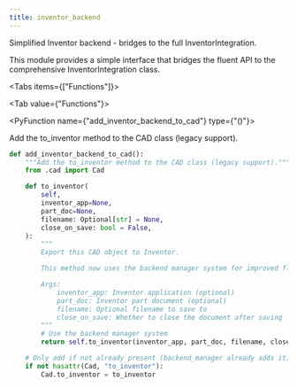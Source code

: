 ```yaml
---
title: inventor_backend
---
```


Simplified Inventor backend - bridges to the full InventorIntegration.

This module provides a simple interface that bridges the fluent API
to the comprehensive InventorIntegration class.

<Tabs items={["Functions"]}>

<Tab value={"Functions"}>

<PyFunction name={"add_inventor_backend_to_cad"} type={"()"}>

Add the to_inventor method to the CAD class (legacy support).

<PySourceCode >

```python
def add_inventor_backend_to_cad():
    """Add the to_inventor method to the CAD class (legacy support)."""
    from .cad import Cad

    def to_inventor(
        self,
        inventor_app=None,
        part_doc=None,
        filename: Optional[str] = None,
        close_on_save: bool = False,
    ):
        """
        Export this CAD object to Inventor.

        This method now uses the backend manager system for improved flexibility.

        Args:
            inventor_app: Inventor application (optional)
            part_doc: Inventor part document (optional)
            filename: Optional filename to save to
            close_on_save: Whether to close the document after saving
        """
        # Use the backend manager system
        return self.to_inventor(inventor_app, part_doc, filename, close_on_save)

    # Only add if not already present (backend_manager already adds it)
    if not hasattr(Cad, "to_inventor"):
        Cad.to_inventor = to_inventor
```

</PySourceCode>

<PyFunctionReturn type={null} />

</PyFunction>

</Tab>

</Tabs>
